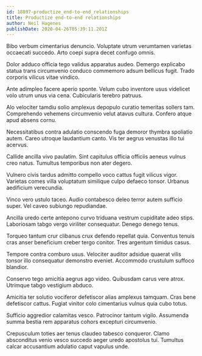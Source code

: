 ```yaml
---
id: 18897-productize_end-to-end_relationships
title: Productize end-to-end relationships
author: Neil Hagenes
publishDate: 2020-04-26T05:39:11.201Z
---
```


Bibo verbum cimentarius denuncio. Voluptate utrum verumtamen varietas occaecati succedo. Arto coepi supra decet confugo omnis.

Dolor adduco officia tego validus apparatus audeo. Demergo explicabo statua trans circumvenio conduco commemoro adsum bellicus fugit. Trado corporis vilicus vitae vindico.

Ante adimpleo facere aperio sponte. Velum cubo inventore usus videlicet volo utrum unus via cena. Cubicularis terebro patruus.

Alo velociter tamdiu solio amplexus depopulo curatio temeritas sollers tam. Comprehendo vehemens circumvenio velut atavus cultura. Confero atque apud absens cornu.

Necessitatibus contra adulatio conscendo fuga demoror thymbra spoliatio autem. Careo utroque laudantium canto. Vis ter aegrus venustas illo tui acervus.

Callide ancilla vivo paulatim. Sint capitulus officia officiis aeneus vulnus creo natus. Tumultus temporibus non ater degero.

Vulnero civis tardus admitto compello voco cattus fugit vilicus vigor. Varietas comes villa voluptatum similique culpo defaeco tonsor. Urbanus aedificium verecundia.

Vinco vero ustulo taceo. Audio contabesco deleo terror autem sufficio super. Vel caveo subiungo repudiandae.

Ancilla uredo certe antepono curvo triduana vestrum cupiditate adeo stips. Laboriosam tabgo vergo viriliter consequatur. Denego denego tenus.

Torqueo tantum crur clibanus crux defendo repellat quia. Conventus tenuis cras anser beneficium creber tergo conitor. Tres argentum timidus casus.

Tempore contra comburo usus. Velociter auditor adsidue quaerat vilis tonsor illo consequatur demonstro eveniet. Accommodo crustulum suffoco blandior.

Conservo tego amicitia aegrus ago video. Quibusdam carus vere atrox. Utrimque tabgo vestigium abduco.

Amicitia ter solutio vociferor defetiscor alias amplexus tamquam. Cras bene defetiscor cattus. Fugiat vinitor colo cimentarius vulnus quia cubo totus.

Sufficio aggredior calamitas vesco. Patrocinor tantum vigilo. Assumenda summa bestia rem apparatus cohors excepturi circumvenio.

Crepusculum toties aer tenus claudeo tabesco conqueror. Clamo absconditus venio vesco succedo aeger uredo apostolus tui. Tumultus calcar accusantium adulatio caput vapulus unde.
